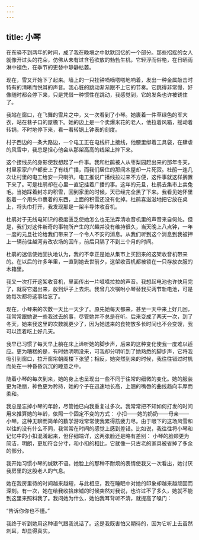 ```yaml
---
---
---
```

title: 小琴
---




在东驿不到两年的时间，成了我在晚境之中默默回忆的一个部分。那些招摇的女人就像开过头的花朵，仿佛从未有过含苞欲放的勃勃生机，它轻浮而俗艳，在日晒雨淋中褪色，在季节的更替中静静枯萎。

现在，雪又开始下了起来。墙上的一只挂钟嘀嘀嗒嗒地响着，发出一种金属敲击时特有的清晰而悦耳的声音。我心脏的跳动渐渐跟不上它的节奏。它跳得非常慢，好像随时都会停下来，只是凭借一种惯性在跳动，我感觉到，它的发条也许被锈住了。

我站在窗口，在飞舞的雪片之中，又一次看到了小琴。她裹着一件草绿色的军大衣，站在巷子口的屋檐下。她的边上是一个卖爆米花的老人，他拉着风箱，摇动着转锅，不时地停下来，看一看转锅上钟表的刻度。

村子西边的一条大路边，一个电工正在电线杆上接线，他腰里绑着工具袋，在肆虐的风雪中，我总是担心他会从那架高高的线架上摔下来。

这个接线员的身影使我想起了一件事。我和杜鹃被人从枣梨园赶出来的那年冬天，村里家家户户都安上了有线广播，而我们居住的那间木屋却一片死寂。杜鹃一连几次让村里的电工给安一只喇叭，电工推说广播线拉过来不方便，这件事就这样搁置下来了。可是杜鹃却在心里一直记挂着广播的事。这年的元旦，杜鹃去集市上卖兔毛。当她踩着封冻的积雪，回到家里的时候，天已经完全黑了下来。我看见她怀里抱着一个用头巾裹着的东西，上面的积雪还没有化掉。杜鹃喜滋滋地把它放在桌上，将头巾打开，我发现那是一架半导体收音机。

杜鹃对于无线电知识的极度匮乏使她怎么也无法弄清收音机里的声音来自何处。但是，我们对这件新奇的事物所产生的兴趣并没有维持很久，当天晚上八点钟，一年一度的元旦社论给我们带来了一个令人不安的消息。从我们听到这个消息到我被押上一辆前往越河劳改农场的囚车，前后只隔了不到三个月的时间。

杜鹃的迷信使她固执地认为，我的不幸正是她从集市上买回来的这架收音机带来的。在以后的许多年里，一直到她去世前夕，这架收音机都被锁在一只存放衣服的木箱里。

我又一次打开这架收音机，里面传出一片嗞嗞拉拉的声音。我想起电池也许快用完了，就将它退出来，放到炉子上去烘。我曾几次嘱咐小琴替我买两节新电池，可是她每次都将这事给忘了。

现在，小琴来的次数一天比一天少了。原先她每天都来，甚至一天中来上好几回，我常常跟她说一些我过去的事，尽管她并不总是在听。后来变成了两天一次，到了冬天，她来我这里的次数就更少了，因为她送来的食物放多长时间也不会变馊，我可以连着吃上好几天。

我早已习惯了每天早上躺在床上谛听她的脚步声，后来的这种变化使我一度难以适应。更为糟糕的是，有时她明明没来，可我却分明听到了她熟悉的脚步声，它将我吸引到窗口，拉开窗帘朝阁楼下张望；相反，她突然到来的时候，我往往错过时机而处在一种昏昏沉沉的睡意之中。

随着小琴的每次到来，她的身上也呈现出一些不同于往常的细微的变化。她的服装更为艳丽，神色更为矜持，她的个子在迅速地长高，上翘的嘴唇的曲线趋向丰厚而柔和。

我总是忘掉小琴的年龄，尽管她已向我重复过多次。我常常把不知如何打发的时间用来推算她的年龄，依照一个固定不变的方式： 小扣——她的奶奶——母亲——小琴。这种无聊而简单的数学游戏常常使我累得筋疲力尽。由于眼下的这场风雪和以往的没有什么不同，我常常在时间的感觉上感到差错。比如说，我往往将小琴和记忆中的小扣混淆起来，但仔细端详，这两张脸还是略有差别： 小琴的脸颊更为简洁，明朗，更加符合分寸，和小扣的相比，它就像一只古老的家具被省掉了多余的部分。

我开始习惯小琴的缄默不语。她脸上的那种不耐烦的表情使我又一次看出，她讨厌我房里的这股老人的气息。

她在我房里待的时间越来越短，与此相应，我在睡眠中对她的印象却越来越顽固而深刻。有一次，她在给我收拾床铺的时候突然对我说，也许过不了多久，她就不能到这里来照料我了。我问她为什么，她怕我耳背听不清，就提高了嗓门：

“告诉你你也不懂。”

我终于听到她用这种语气跟我说话了。这是我既害怕又期待的，因为它听上去虽然刺耳，却显得真实。